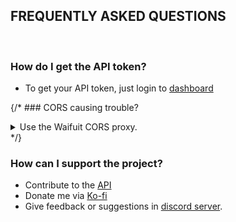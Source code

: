 ## FREQUENTLY ASKED QUESTIONS

<br />

### How do I get the API token?
- To get your API token, just login to [dashboard](https://waifu.it/dashboard)

{/* ### CORS causing trouble?

<details>
  <summary>Use the Waifuit CORS proxy.</summary>
  Append the source link for the media to `https://cors.waifuit.stream/`, like so:
  ```
  https://cors.waifuit.stream/<SOURCE_LINK>
  ```
</details> */}

### How can I support the project?
- Contribute to the [API](https://github.com/WaifuAPI/Waifu.it)
- Donate me via [Ko-fi](https://ko-fi.com/Aeryk)
- Give feedback or suggestions in [discord server](https://discord.gg/yyW389c).
